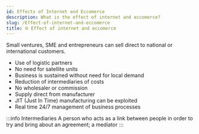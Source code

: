 ```yaml
---
id: Effects of Internet and Eccomerce
description: What is the effect of internet and eccomerce?
slug: /Effect-of-internet-and-eccomerce
title: 🌐 Effect of internet and eccomerce
---
```


Small ventures, SME and entrepreneurs can sell direct to national or international customers.

- Use of logistic partners
- No need for satellite units
- Business is sustained without need for local demand
- Reduction of intermediaries of costs
- No wholesaler or commission
- Supply direct from manufacturer
- JIT (Just In Time) manufacturing can be exploited
- Real time 24/7 management of business processes


:::info Intermediaries
A person who acts as a link between people in order to try and bring about an agreement; a mediator
:::